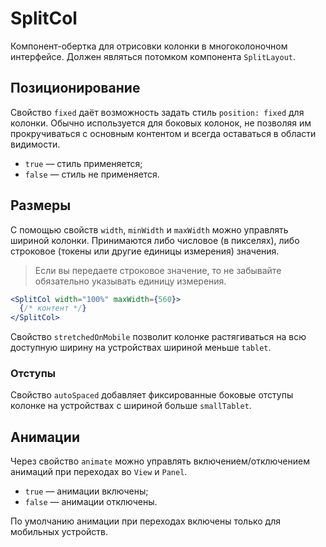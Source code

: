 <Overview>

# SplitCol

Компонент-обертка для отрисовки колонки в многоколоночном интерфейсе.
Должен являться потомком компонента `SplitLayout`.

</Overview>

## Позиционирование

Свойство `fixed` даёт возможность задать стиль `position: fixed` для колонки.
Обычно используется для боковых колонок, не позволяя им прокручиваться с основным контентом и всегда оставаться в области видимости.

- `true` — стиль применяется;
- `false` — стиль не применяется.

## Размеры

С помощью свойств `width`, `minWidth` и `maxWidth` можно управлять шириной колонки. Принимаются либо числовое (в пикселях),
либо строковое (токены или другие единицы измерения) значения.

> Если вы передаете строковое значение, то не забывайте обязательно указывать единицу измерения.

```jsx
<SplitCol width="100%" maxWidth={560}>
  {/* контент */}
</SplitCol>
```

Свойство `stretchedOnMobile` позволит колонке растягиваться на всю доступную ширину на устройствах шириной меньше `tablet`.

### Отступы

Свойство `autoSpaced` добавляет фиксированные боковые отступы колонке на устройствах с шириной больше `smallTablet`.

## Анимации

Через свойство `animate` можно управлять включением/отключением анимаций при переходах во `View` и `Panel`.

- `true` — анимации включены;
- `false` — анимации отключены.

По умолчанию анимации при переходах включены только для мобильных устройств.

